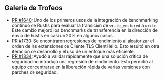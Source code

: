 ## Galería de Trofeos

- [PR #1640][pr 1640]: Uno de los primeros usos de la integración de benchmarking continuo de Rustls para evaluar la transición de `write_vectored` a `write`. Este cambio mejoró los benchmarks de transferencia en la dirección de envío de Rustls en casi un 20% en algunos casos.
- [PR #1730][pr 1730]: Se encontraron regresiones de rendimiento al aleatorizar el orden de las extensiones de Cliente TLS ClientHello. Esto resultó en otra iteración de desarrollo y el uso de un enfoque más eficiente.
- [PR #1834][pr 1834]: Ayudó a validar rápidamente que una solución crítica de seguridad no introdujo una regresión de rendimiento. Esto permitió al equipo concentrarse en la liberación rápida de varias versiones con parches de seguridad.

[pr 1640]: https://github.com/rustls/rustls/pull/1640#issuecomment-1854147668
[pr 1730]: https://github.com/rustls/rustls/pull/1730#issuecomment-1883180496
[pr 1834]: https://github.com/rustls/rustls/pull/1834#issuecomment-1974811046
